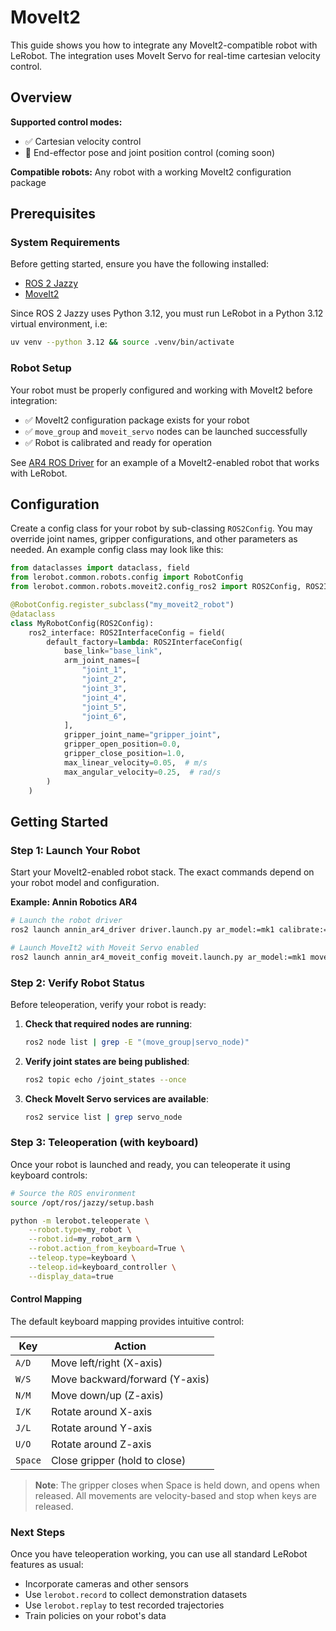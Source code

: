 # MoveIt2

This guide shows you how to integrate any MoveIt2-compatible robot with LeRobot. The integration uses MoveIt Servo for real-time cartesian velocity control.

## Overview

**Supported control modes:**
- ✅ Cartesian velocity control
- 🚧 End-effector pose and joint position control (coming soon)

**Compatible robots:** Any robot with a working MoveIt2 configuration package

## Prerequisites

### System Requirements

Before getting started, ensure you have the following installed:

- [ROS 2 Jazzy](https://docs.ros.org/en/jazzy/Installation.html)
- [MoveIt2](https://moveit.ai/install-moveit2/binary)


Since ROS 2 Jazzy uses Python 3.12, you must run LeRobot in a Python 3.12 virtual environment, i.e:
```bash
uv venv --python 3.12 && source .venv/bin/activate
```

### Robot Setup

Your robot must be properly configured and working with MoveIt2 before integration:

- ✅ MoveIt2 configuration package exists for your robot
- ✅ `move_group` and `moveit_servo` nodes can be launched successfully
- ✅ Robot is calibrated and ready for operation

See [AR4 ROS Driver](https://github.com/ycheng517/ar4_ros_driver) for an example of a MoveIt2-enabled robot that works with LeRobot.

## Configuration

Create a config class for your robot by sub-classing `ROS2Config`.
You may override joint names, gripper configurations, and other parameters as needed.
An example config class may look like this:

```python
from dataclasses import dataclass, field
from lerobot.common.robots.config import RobotConfig
from lerobot.common.robots.moveit2.config_ros2 import ROS2Config, ROS2InterfaceConfig

@RobotConfig.register_subclass("my_moveit2_robot")
@dataclass
class MyRobotConfig(ROS2Config):
    ros2_interface: ROS2InterfaceConfig = field(
        default_factory=lambda: ROS2InterfaceConfig(
            base_link="base_link",
            arm_joint_names=[
                "joint_1",
                "joint_2",
                "joint_3",
                "joint_4",
                "joint_5",
                "joint_6",
            ],
            gripper_joint_name="gripper_joint",
            gripper_open_position=0.0,
            gripper_close_position=1.0,
            max_linear_velocity=0.05,  # m/s
            max_angular_velocity=0.25,  # rad/s
        )
    )
```

## Getting Started

### Step 1: Launch Your Robot

Start your MoveIt2-enabled robot stack.
The exact commands depend on your robot model and configuration.

**Example: Annin Robotics AR4**
```bash
# Launch the robot driver
ros2 launch annin_ar4_driver driver.launch.py ar_model:=mk1 calibrate:=True

# Launch MoveIt2 with Moveit Servo enabled
ros2 launch annin_ar4_moveit_config moveit.launch.py ar_model:=mk1 moveit_servo:=True
```

### Step 2: Verify Robot Status

Before teleoperation, verify your robot is ready:

1. **Check that required nodes are running**:
   ```bash
   ros2 node list | grep -E "(move_group|servo_node)"
   ```

2. **Verify joint states are being published**:
   ```bash
   ros2 topic echo /joint_states --once
   ```

3. **Check MoveIt Servo services are available**:
   ```bash
   ros2 service list | grep servo_node
   ```

### Step 3: Teleoperation (with keyboard)

Once your robot is launched and ready, you can teleoperate it using keyboard controls:

```bash
# Source the ROS environment
source /opt/ros/jazzy/setup.bash

python -m lerobot.teleoperate \
    --robot.type=my_robot \
    --robot.id=my_robot_arm \
    --robot.action_from_keyboard=True \
    --teleop.type=keyboard \
    --teleop.id=keyboard_controller \
    --display_data=true
```

#### Control Mapping

The default keyboard mapping provides intuitive control:

| Key | Action |
|-----|--------|
| `A/D` | Move left/right (X-axis) |
| `W/S` | Move backward/forward (Y-axis) |
| `N/M` | Move down/up (Z-axis) |
| `I/K` | Rotate around X-axis |
| `J/L` | Rotate around Y-axis |
| `U/O` | Rotate around Z-axis |
| `Space` | Close gripper (hold to close) |

> **Note**: The gripper closes when Space is held down, and opens when released. All movements are velocity-based and stop when keys are released.

### Next Steps

Once you have teleoperation working, you can use all standard LeRobot features as usual:

- Incorporate cameras and other sensors
- Use `lerobot.record` to collect demonstration datasets
- Use `lerobot.replay` to test recorded trajectories
- Train policies on your robot's data
